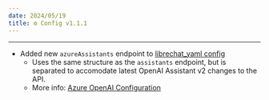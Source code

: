 ```yaml
---
date: 2024/05/19
title: ⚙️ Config v1.1.1
---
```



<ChangelogHeader />

---

- Added new `azureAssistants` endpoint to [librechat_yaml config](/docs/configuration/librechat_yaml/object_structure/assistants_endpoint)
    - Uses the same structure as the `assistants` endpoint, but is separated to accomodate latest OpenAI Assistant v2 changes to the API.
    - More info: [Azure OpenAI Configuration](/docs/configuration/librechat_yaml/ai_endpoints/azure#using-assistants-with-azure)
